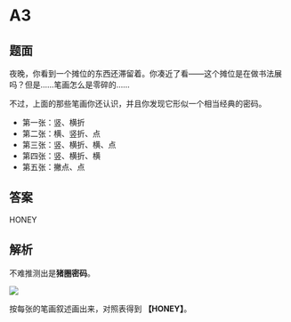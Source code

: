 # A3

## 题面

夜晚，你看到一个摊位的东西还滞留着。你凑近了看——这个摊位是在做书法展吗？<span className="text-red-600">但是……笔画怎么是零碎的……</span>

不过，上面的那些笔画你还认识，并且你发现它形似一个相当经典的密码。

- 第一张：竖、横折
- 第二张：横、竖折、点
- 第三张：竖、横折、横、点
- 第四张：竖、横折、横
- 第五张：撇点、点

## 答案

<AnswerBlock>HONEY</AnswerBlock>

## 解析

不难推测出是**猪圈密码**。

![](./03-a3.assets/image_1.webp)

按每张的笔画叙述画出来，对照表得到 **【HONEY】**。

